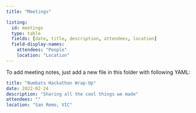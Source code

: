```yaml
---
title: "Meetings"

listing:
  id: meetings
  type: table
  fields: [date, title, description, attendees, location]
  field-display-names: 
    attendees: "People"
    location: "Location"
---
```


To add meeting notes, just add a new file in this folder with following YAML:

``` yaml
title: "Numbats Hackathon Wrap-Up"
date: 2022-02-24
description: "Sharing all the cool things we made"
attendees: ""
location: "San Remo, VIC"
```

::: {#meetings}
:::
